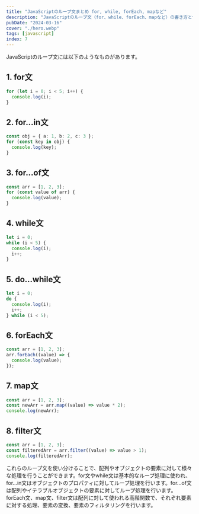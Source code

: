 ```yaml
---
title: "JavaScriptのループ文まとめ for, while, forEach, mapなど"
description: "JavaScriptのループ文（for、while、forEach、mapなど）の書き方と使い方を解説。基本的なループ処理から、オブジェクトや配列に対する操作まで、豊富なコード例を用いて各ループ文の特徴を説明します。使い分け方のポイントも押さえましょう。"
pubDate: "2024-03-16"
cover: "./hero.webp"
tags: [javascript]
index: 7
---
```


JavaScriptのループ文には以下のようなものがあります。

## 1. for文

```typescript
for (let i = 0; i < 5; i++) {
  console.log(i);
}
```

## 2. for...in文

```typescript
const obj = { a: 1, b: 2, c: 3 };
for (const key in obj) {
  console.log(key);
}
```

## 3. for...of文

```typescript
const arr = [1, 2, 3];
for (const value of arr) {
  console.log(value);
}
```

## 4. while文

```typescript
let i = 0;
while (i < 5) {
  console.log(i);
  i++;
}
```

## 5. do...while文

```typescript
let i = 0;
do {
  console.log(i);
  i++;
} while (i < 5);
```

## 6. forEach文

```typescript
const arr = [1, 2, 3];
arr.forEach((value) => {
  console.log(value);
});
```

## 7. map文

```typescript
const arr = [1, 2, 3];
const newArr = arr.map((value) => value * 2);
console.log(newArr);
```

## 8. filter文

```typescript
const arr = [1, 2, 3];
const filteredArr = arr.filter((value) => value > 1);
console.log(filteredArr);
```

これらのループ文を使い分けることで、配列やオブジェクトの要素に対して様々な処理を行うことができます。for文やwhile文は基本的なループ処理に使われ、for...in文はオブジェクトのプロパティに対してループ処理を行います。for...of文は配列やイテラブルオブジェクトの要素に対してループ処理を行います。forEach文、map文、filter文は配列に対して使われる高階関数で、それぞれ要素に対する処理、要素の変換、要素のフィルタリングを行います。
